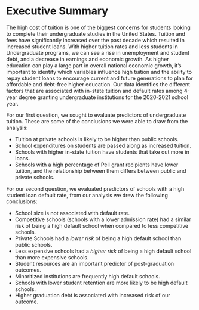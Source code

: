 # Executive Summary
The high cost of tuition is one of the biggest concerns for students looking to complete their undergraduate studies in the United States. Tuition and fees have significantly increased over the past decade which resulted in increased student loans. With higher tuition rates and less students in Undergraduate programs, we can see a rise in unemployment and student debt, and a decrease in earnings and economic growth. As higher education can play a large part in overall national economic growth, it’s important to identify which variables influence high tuition and the ability to repay student loans to encourage current and future generations to plan for affordable and debt-free higher education. Our data identifies the different factors that are associated with in-state tuition and default rates among 4-year degree granting undergraduate institutions for the 2020-2021 school year. 

For our first question, we sought to evaluate predictors of undergraduate tuition. These are some of the conclusions we were able to draw from the analysis: 

- Tuition at private schools is likely to be higher than public schools.
- School expenditures on students are passed along as increased tuition.
- Schools with higher in-state tuition have students that take out more in loans.
- Schools with a high percentage of Pell grant recipients have lower tuition, and the relationship between them differs between public and private schools.

For our second question, we evaluated predictors of schools with a high student loan default rate, from our analysis we drew the following conclusions: 

- School size is not associated with default rate.
- Competitive schools (schools with a lower admission rate) had a similar risk of being a high default school when compared to less competitive schools.
- Private Schools had a _lower risk_ of being a high default school than public schools.
- Less expensive schools had a _higher risk_ of being a high default school than more expensive schools.
- Student resources are an important predictor of post-graduation outcomes.
- Minoritized institutions are frequently high default schools.
- Schools with lower student retention are more likely to be high default schools.
- Higher graduation debt is associated with increased risk of our outcome.